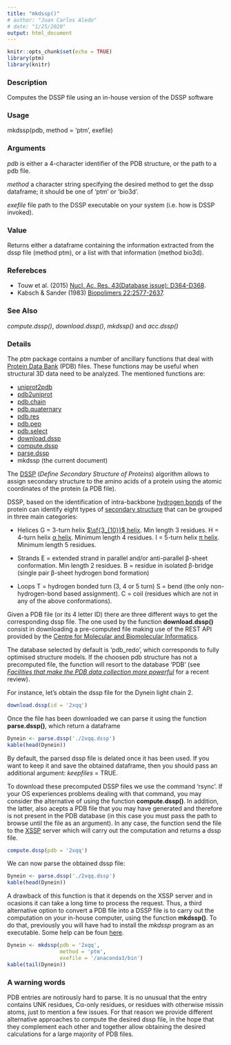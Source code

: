 ```yaml
---
title: "mkdssp()"
# author: "Juan Carlos Aledo"
# date: "1/25/2020"
output: html_document
---
```


```r
knitr::opts_chunk$set(echo = TRUE)
library(ptm)
library(knitr)
```

### Description
Computes the DSSP file using an in-house version of the DSSP software

### Usage
mkdssp(pdb, method = 'ptm', exefile)

### Arguments
_pdb_ is either a 4-character identifier of the PDB structure, or the path to a pdb file.

_method_ a character string specifying the desired method to get the dssp dataframe; it should be one of 'ptm' or 'bio3d'.

_exefile_ file path to the DSSP executable on your system (i.e. how is DSSP invoked).

### Value
Returns either a dataframe containing the information extracted from the dssp file (method ptm), or a list with that information (method bio3d).

### Referebces
* Touw et al. (2015) [Nucl. Ac. Res. 43(Database issue): D364-D368](https://www.ncbi.nlm.nih.gov/pubmed/25352545).
* Kabsch & Sander (1983) [Biopolimers 22:2577-2637](https://www.ncbi.nlm.nih.gov/pubmed/6667333).

### See Also
_compute.dssp()_, _download.dssp()_, _mkdssp()_ and _acc.dssp()_

### Details

The _ptm_ package contains a number of ancillary functions that deal with [Protein Data Bank](https://www.rcsb.org/) (PDB) files. These functions may be useful when structural 3D data need to be analyzed. The mentioned functions are:

* [uniprot2pdb](./uniprot2pdb)
* [pdb2uniprot](./pdb2uniprot)
* [pdb.chain](./pdb.chain)
* [pdb.quaternary](./pdb.quaternary)
* [pdb.res](./pdb.res)
* [pdb.pep](./pdb.pep)
* [pdb.select](./pdb.select)
* [download.dssp](./download.dssp)
* [compute.dssp](./compute.dssp)
* [parse.dssp](./parse.dssp)
* mkdssp (the current document)

The [DSSP](https://en.wikipedia.org/wiki/DSSP_(hydrogen_bond_estimation_algorithm)) (_Define Secondary Structure of Proteins_) algorithm allows to assign secondary structure to the amino acids of a protein using the atomic coordinates of the protein (a PDB file). 

DSSP, based on the identification of intra-backbone [hydrogen bonds](https://en.wikipedia.org/wiki/Hydrogen_bond) of the protein can identify eight types of [secondary structure](https://en.wikipedia.org/wiki/Protein_secondary_structure) that can be grouped in three main categories:

* Helices
G = 3-turn helix [$\sf{3_{10}}$ helix](https://en.wikipedia.org/wiki/310_helix). Min length 3 residues.
H = 4-turn helix [α helix](https://en.wikipedia.org/wiki/Alpha_helix). Minimum length 4 residues.
I = 5-turn helix [π helix](https://en.wikipedia.org/wiki/Pi_helix). Minimum length 5 residues.

* Strands
E = extended strand in parallel and/or anti-parallel β-sheet conformation. Min length 2 residues.
B = residue in isolated β-bridge (single pair β-sheet hydrogen bond formation)

* Loops
T = hydrogen bonded turn (3, 4 or 5 turn)
S = bend (the only non-hydrogen-bond based assignment).
C = coil (residues which are not in any of the above conformations).


Given a PDB file (or its 4 letter ID) there are three different ways to get the corresponding dssp file. The one used by the function **download.dssp()** consist in downloading a pre-computed file making use of the REST API provided by the [Centre for Molecular and Biomolecular Informatics](https://www.linkedin.com/company/centre-for-molecular-and-biomolecular-informatics/about/).

The database selected by default is 'pdb_redo', which corresponds to fully optimised structure models. If the choosen pdb structure has not a precomputed file, the function will resort to the database 'PDB' (see [_Facilities that make the PDB data collection more powerful_](https://www.ncbi.nlm.nih.gov/pubmed/31724231) for a recent review). 

For instance, let's obtain the dssp file for the Dynein light chain 2.

```r
download.dssp(id = '2xqq')
```

Once the file has been downloaded we can parse it using the function **parse.dssp()**, which return a dataframe

```r
Dynein <- parse.dssp('./2xqq.dssp')
kable(head(Dynein))
```
By default, the parsed dssp file is delated once it has been used. If you want to keep it and save the obtained dataframe, then you should pass an additional argument: _keepfiles_ = TRUE.

To download these precomputed DSSP files we use the command 'rsync'. If your OS experiences problems dealing with that command, you may consider the alternative of using the function **compute.dssp()**. In addition, the latter, also acepts a PDB file that you may have generated and therefore is not present in the PDB database (in this case you must pass the path to browse until the file as an argument). In any case, the function send the file to the [XSSP](https://www3.cmbi.umcn.nl/xssp/) server which will carry out the computation and returns a dssp file.

```r
compute.dssp(pdb = '2xqq')
```
We can now parse the obtained dssp file:

```r
Dynein <- parse.dssp('./2xqq.dssp')
kable(head(Dynein))
```

A drawback of this function is that it depends on the XSSP server and in ocasions it can take a long time to process the request. Thus, a third alternative option to convert a PDB file into a DSSP file is to carry out the computation on your in-house computer, using the function **mkdssp()**. To do that, previously you will have had to install the _mkdssp_ program as an executable. Some help can be foun [here](./installing).

```r
Dynein <- mkdssp(pdb = '2xqq',
                 method = 'ptm',
                 exefile = '/anaconda3/bin')
kable(tail(Dynein))
```

### A warning words

PDB entries are notirously hard to parse. It is no unusual that the entry contains UNK residues, Cα-only residues, or residues with otherwise missin atoms, just to mention a few issues. For that reason we provide different alternative approaches to compute the desired dssp file, in the hope that they complement each other and together allow obtaining the desired calculations for a large majority of PDB files.


